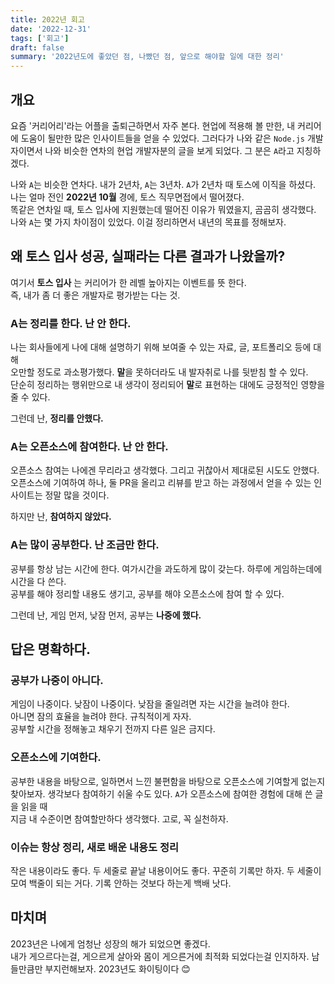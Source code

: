 ```yaml
---
title: 2022년 회고
date: '2022-12-31'
tags: ['회고']
draft: false
summary: '2022년도에 좋았던 점, 나빴던 점, 앞으로 해야할 일에 대한 정리'
---
```


## 개요

요즘 '커리어리'라는 어플을 출퇴근하면서 자주 본다.
현업에 적용해 볼 만한, 내 커리어에 도움이 될만한 많은
인사이트들을 얻을 수 있었다. 그러다가 나와 같은 `Node.js` 개발자이면서
나와 비슷한 연차의 현업 개발자분의 글을 보게 되었다. 그 분은 `A`라고 지칭하겠다.

나와 `A`는 비슷한 연차다. 내가 2년차, `A`는 3년차. `A`가 2년차 때 토스에 이직을 하셨다.  
나는 얼마 전인 **2022년 10월** 경에, 토스 직무면접에서 떨어졌다.  
똑같은 연차일 때, 토스 입사에 지원했는데 떨어진 이유가 뭐였을지, 곰곰히 생각했다.  
나와 `A`는 몇 가지 차이점이 있었다. 이걸 정리하면서 내년의 목표를 정해보자.

## 왜 토스 입사 성공, 실패라는 다른 결과가 나왔을까?

여기서 **토스 입사** 는 커리어가 한 레벨 높아지는 이벤트를 뜻 한다.  
즉, 내가 좀 더 좋은 개발자로 평가받는 다는 것.

### A는 정리를 한다. 난 안 한다.

나는 회사들에게 나에 대해 설명하기 위해 보여줄 수 있는 자료, 글, 포트폴리오 등에 대해  
오만할 정도로 과소평가했다. **말**을 못하더라도 내 발자취로 나를 뒷받침 할 수 있다.  
단순히 정리하는 행위만으로 내 생각이 정리되어 **말**로 표현하는 대에도 긍정적인 영향을 줄 수 있다.

그런데 난, **정리를 안했다.**

### A는 오픈소스에 참여한다. 난 안 한다.

오픈소스 참여는 나에겐 무리라고 생각했다. 그리고 귀찮아서 제대로된 시도도 안했다.  
오픈소스에 기여하여 하나, 둘 PR을 올리고 리뷰를 받고 하는 과정에서 얻을 수 있는 인사이트는 정말 많을 것이다.

하지만 난, **참여하지 않았다.**

### A는 많이 공부한다. 난 **조금만** 한다.

공부를 항상 남는 시간에 한다. 여가시간을 과도하게 많이 갖는다. 하루에 게임하는데에 시간을 다 쓴다.  
공부를 해야 정리할 내용도 생기고, 공부를 해야 오픈소스에 참여 할 수 있다.

그런데 난, 게임 먼저, 낮잠 먼저, 공부는 **나중에 했다.**

## 답은 명확하다.

### 공부가 나중이 아니다.

게임이 나중이다. 낮잠이 나중이다. 낮잠을 줄일려면 자는 시간을 늘려야 한다.  
아니면 잠의 효율을 늘려야 한다. 규칙적이게 자자.  
공부할 시간을 정해놓고 채우기 전까지 다른 일은 금지다.

### 오픈소스에 기여한다.

공부한 내용을 바탕으로, 일하면서 느낀 불편함을 바탕으로 오픈소스에 기여할게 없는지 찾아보자.
생각보다 참여하기 쉬울 수도 있다. `A`가 오픈소스에 참여한 경험에 대해 쓴 글을 읽을 때  
지금 내 수준이면 참여할만하다 생각했다. 고로, 꼭 실천하자.

### 이슈는 항상 정리, 새로 배운 내용도 정리

작은 내용이라도 좋다. 두 세줄로 끝날 내용이어도 좋다. 꾸준히 기록만 하자.
두 세줄이 모여 백줄이 되는 거다. 기록 안하는 것보다 하는게 백배 낫다.

## 마치며
2023년은 나에게 엄청난 성장의 해가 되었으면 좋겠다.  
내가 게으르다는걸, 게으르게 살아와 몸이 게으른거에 최적화 되었다는걸 인지하자.
남들만큼만 부지런해보자. 2023년도 화이팅이다 😊
